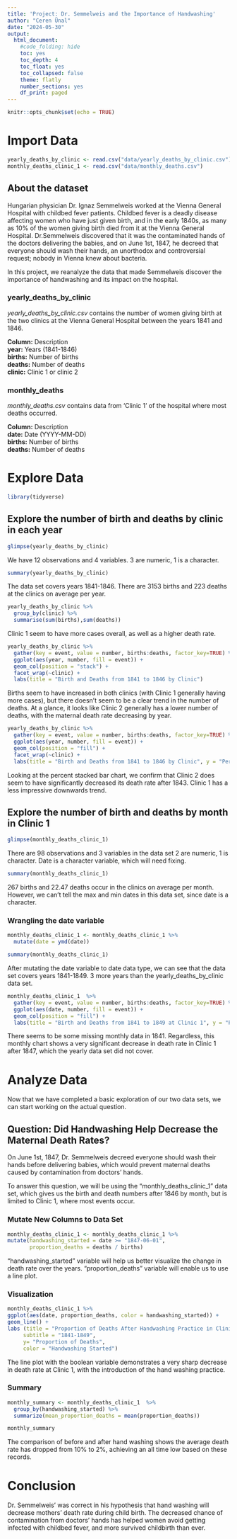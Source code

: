 ---
title: 'Project: Dr. Semmelweis and the Importance of Handwashing'
author: "Ceren Ünal"
date: "2024-05-30"
output: 
  html_document:
    #code_folding: hide
    toc: yes
    toc_depth: 4
    toc_float: yes
    toc_collapsed: false
    theme: flatly
    number_sections: yes
    df_print: paged
---

```{r setup, include=FALSE}
knitr::opts_chunk$set(echo = TRUE)
```

# Import Data 

```{r}
yearly_deaths_by_clinic <- read.csv("data/yearly_deaths_by_clinic.csv")
monthly_deaths_clinic_1 <- read.csv("data/monthly_deaths.csv")
```

## About the dataset 
Hungarian physician Dr. Ignaz Semmelweis worked at the Vienna General Hospital with childbed fever patients. Childbed fever is a deadly disease affecting women who have just given birth, and in the early 1840s, as many as 10% of the women giving birth died from it at the Vienna General Hospital. Dr.Semmelweis discovered that it was the contaminated hands of the doctors delivering the babies, and on June 1st, 1847, he decreed that everyone should wash their hands, an unorthodox and controversial request; nobody in Vienna knew about bacteria.  

In this project, we reanalyze the data that made Semmelweis discover the importance of handwashing and its impact on the hospital.

### yearly_deaths_by_clinic  

*yearly_deaths_by_clinic.csv* contains the number of women giving birth at the two clinics at the Vienna General Hospital between the years 1841 and 1846.    

**Column:**	Description  
**year:**	Years (1841-1846)  
**births:**	Number of births  
**deaths:**	Number of deaths  
**clinic:**	Clinic 1 or clinic 2  

### monthly_deaths  

*monthly_deaths.csv* contains data from 'Clinic 1' of the hospital where most deaths occurred.

**Column:**	Description  
**date:**	Date (YYYY-MM-DD)  
**births:**	Number of births  
**deaths:**	Number of deaths  

# Explore Data 

```{r}
library(tidyverse)
```

## Explore the number of birth and deaths by clinic in each year  
```{r}
glimpse(yearly_deaths_by_clinic)
```

We have 12 observations and 4 variables. 
3 are numeric, 1 is a character.  

```{r}
summary(yearly_deaths_by_clinic)
```

The data set covers years 1841-1846. 
There are 3153 births and 223 deaths at the clinics on average per year.  

```{r}
yearly_deaths_by_clinic %>% 
  group_by(clinic) %>% 
  summarise(sum(births),sum(deaths))
```

Clinic 1 seem to have more cases overall, as well as a higher death rate.  

```{r}
yearly_deaths_by_clinic %>% 
  gather(key = event, value = number, births:deaths, factor_key=TRUE) %>% #wide to long transformation
  ggplot(aes(year, number, fill = event)) +
  geom_col(position = "stack") +
  facet_wrap(~clinic) +
  labs(title = "Birth and Deaths from 1841 to 1846 by Clinic")

```

Births seem to have increased in both clinics (with Clinic 1 generally having more cases), but there doesn't seem to be a clear trend in the number of deaths. At a glance, it looks like Clinic 2 generally has a lower number of deaths, with the maternal death rate decreasing by year.  


```{r}
yearly_deaths_by_clinic %>% 
  gather(key = event, value = number, births:deaths, factor_key=TRUE) %>% #wide to long transformation
  ggplot(aes(year, number, fill = event)) +
  geom_col(position = "fill") +
  facet_wrap(~clinic) +
  labs(title = "Birth and Deaths from 1841 to 1846 by Clinic", y = "Percentage")

```

Looking at the percent stacked bar chart, we confirm that Clinic 2 does seem to have significantly decreased its death rate after 1843. Clinic 1 has a less impressive downwards trend.  

## Explore the number of birth and deaths by month in Clinic 1

```{r}
glimpse(monthly_deaths_clinic_1)
```

There are 98 observations and 3 variables in the data set 
2 are numeric, 1 is character. 
Date is a character variable, which will need fixing.  

```{r}
summary(monthly_deaths_clinic_1)
```

267 births and 22.47 deaths occur in the clinics on average per month.   
However, we can't tell the max and min dates in this data set, since date is a character. 

### Wrangling the date variable  

```{r}
monthly_deaths_clinic_1 <- monthly_deaths_clinic_1 %>%
  mutate(date = ymd(date))

summary(monthly_deaths_clinic_1)
```

After mutating the date variable to date data type, we can see that the data set covers years 1841-1849. 3 more years than the  yearly_deaths_by_clinic data set. 


```{r}
monthly_deaths_clinic_1  %>% 
  gather(key = event, value = number, births:deaths, factor_key=TRUE) %>% #wide to long transformation
  ggplot(aes(date, number, fill = event)) +
  geom_col(position = "fill") +
  labs(title = "Birth and Deaths from 1841 to 1849 at Clinic 1", y = "Percentage")
```

There seems to be some missing monthly data in 1841. Regardless, this monthly chart shows a very significant decrease in death rate in Clinic 1 after 1847, which the yearly data set did not cover. 

# Analyze Data 

Now that we have completed a basic exploration of our two data sets, we can start working on the actual question.  

## Question: Did Handwashing Help Decrease the Maternal Death Rates?  

On June 1st, 1847, Dr. Semmelweis decreed everyone should wash their hands before delivering babies, which would prevent maternal deaths caused by contamination from doctors' hands. 

To answer this question, we will be using the "monthly_deaths_clinic_1" data set, which gives us the birth and death numbers after 1846 by month, but is limited to Clinic 1, where most events occur. 

### Mutate New Columns to Data Set

```{r}
monthly_deaths_clinic_1 <- monthly_deaths_clinic_1 %>%
mutate(handwashing_started = date >= "1847-06-01",
       proportion_deaths = deaths / births)
```

"handwashing_started" variable will help us better visualize the change in death rate over the years. "proportion_deaths" variable will enable us to use a line plot. 

### Visualization
```{r}
monthly_deaths_clinic_1 %>%
ggplot(aes(date, proportion_deaths, color = handwashing_started)) +
geom_line() +
labs (title = "Proportion of Deaths After Handwashing Practice in Clinic 1",
	 subtitle = "1841-1849",
	 y= "Proportion of Deaths",
	 color = "Handwashing Started") 
```

The line plot with the boolean variable demonstrates a very sharp decrease in death rate at Clinic 1, with the introduction of the hand washing practice. 

### Summary  

```{r}
monthly_summary <- monthly_deaths_clinic_1  %>% 
  group_by(handwashing_started) %>%
  summarize(mean_proportion_deaths = mean(proportion_deaths))

monthly_summary
```

The comparison of before and after hand washing shows the average death rate has dropped from 10% to 2%, achieving an all time low based on these records.   


# Conclusion 

Dr. Semmelweis' was correct in his hypothesis that hand washing will decrease mothers' death rate during child birth. The decreased chance of contamination from doctors' hands has helped women avoid getting infected with childbed fever, and more survived childbirth than ever. 